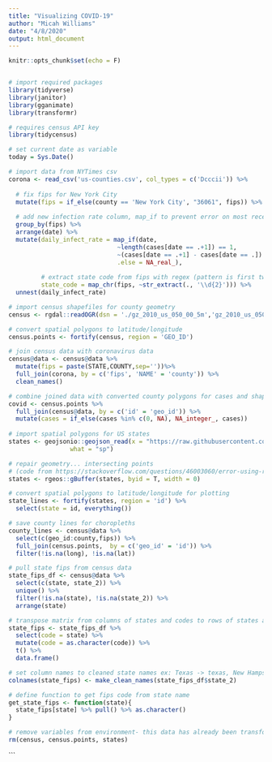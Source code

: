 ```yaml
---
title: "Visualizing COVID-19"
author: "Micah Williams"
date: "4/8/2020"
output: html_document
---
```


```r
knitr::opts_chunk$set(echo = F)


# import required packages
library(tidyverse)
library(janitor)
library(gganimate)
library(transformr)

# requires census API key
library(tidycensus)
```

```r
# set current date as variable
today = Sys.Date()

# import data from NYTimes csv
corona <- read_csv('us-counties.csv', col_types = c('Dcccii')) %>%
  
  # fix fips for New York City
  mutate(fips = if_else(county == 'New York City', "36061", fips)) %>% 
  
  # add new infection rate column, map_if to prevent error on most recent date
  group_by(fips) %>%
  arrange(date) %>%
  mutate(daily_infect_rate = map_if(date, 
                              ~length(cases[date == .+1]) == 1, 
                              ~(cases[date == .+1] - cases[date == .]) / cases[date == .], 
                              .else = NA_real_),
         
         # extract state code from fips with regex (pattern is first two digits)
         state_code = map_chr(fips, ~str_extract(., '\\d{2}'))) %>%
  unnest(daily_infect_rate)

# import census shapefiles for county geometry
census <- rgdal::readOGR(dsn = './gz_2010_us_050_00_5m','gz_2010_us_050_00_5m')

# convert spatial polygons to latitude/longitude
census.points <- fortify(census, region = 'GEO_ID')

# join census data with coronavirus data
census@data <- census@data %>%
  mutate(fips = paste(STATE,COUNTY,sep=''))%>%
  full_join(corona, by = c('fips', 'NAME' = 'county')) %>%
  clean_names()

# combine joined data with converted county polygons for cases and shapes
covid <- census.points %>%
  full_join(census@data, by = c('id' = 'geo_id')) %>%
  mutate(cases = if_else(cases %in% c(0, NA), NA_integer_, cases))
  
# import spatial polygons for US states
states <- geojsonio::geojson_read(x = "https://raw.githubusercontent.com/PublicaMundi/MappingAPI/master/data/geojson/us-states.json", 
                 what = "sp")

# repair geometry... intersecting points
# (code from https://stackoverflow.com/questions/46003060/error-using-region-argument-when-fortifying-shapefile)
states <- rgeos::gBuffer(states, byid = T, width = 0)

# convert spatial polygons to latitude/longitude for plotting
state_lines <- fortify(states, region = 'id') %>%
  select(state = id, everything())

# save county lines for choropleths
county_lines <- census@data %>%
  select(c(geo_id:county,fips)) %>%
  full_join(census.points,  by = c('geo_id' = 'id')) %>%
  filter(!is.na(long), !is.na(lat))

# pull state fips from census data
state_fips_df <- census@data %>% 
  select(c(state, state_2)) %>% 
  unique() %>% 
  filter(!is.na(state), !is.na(state_2)) %>% 
  arrange(state)

# transpose matrix from columns of states and codes to rows of states and codes
state_fips <- state_fips_df %>%
  select(code = state) %>%
  mutate(code = as.character(code)) %>%
  t() %>%
  data.frame()

# set column names to cleaned state names ex: Texas -> texas, New Hampshire -> new_hampshire
colnames(state_fips) <- make_clean_names(state_fips_df$state_2)

# define function to get fips code from state name
get_state_fips <- function(state){
  state_fips[state] %>% pull() %>% as.character()
}

# remove variables from environment- this data has already been transformed and saved as other vars
rm(census, census.points, states)
```
```

